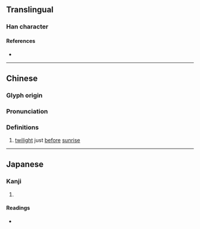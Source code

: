 {{character info/new}}
==Translingual==

===Han character===
{{Han char|rn=72|rad=日|as=12|sn=16|four=60014|canj=AYTG|ids=⿰日童}}

====References====
* {{Han ref|kx=0500.160|dkj=14175|dj=0870.110|hdz=21537.080|uh=66C8|ud=26312|bh=E9B3|bd=59827}}

----

==Chinese==
{{zh-forms}}

===Glyph origin===
{{Han etym}}

===Pronunciation===
{{zh-pron
|m=tóng
|c=tung4
|mc=y
|oc=y
|ma=
|cat=n
}}

===Definitions===
{{zh-hanzi}}

# [[twilight]] just [[before]] [[sunrise]]

----

==Japanese==

===Kanji===
{{ja-kanji|grade=|rs=日12}}

# {{rfdef|ja|sort=日12}}

====Readings====
* {{ja-readings|on=[[とう]] (tō), [[つ]] (tsu)|kun=[[ほのぐらい]] (honogurai)}}